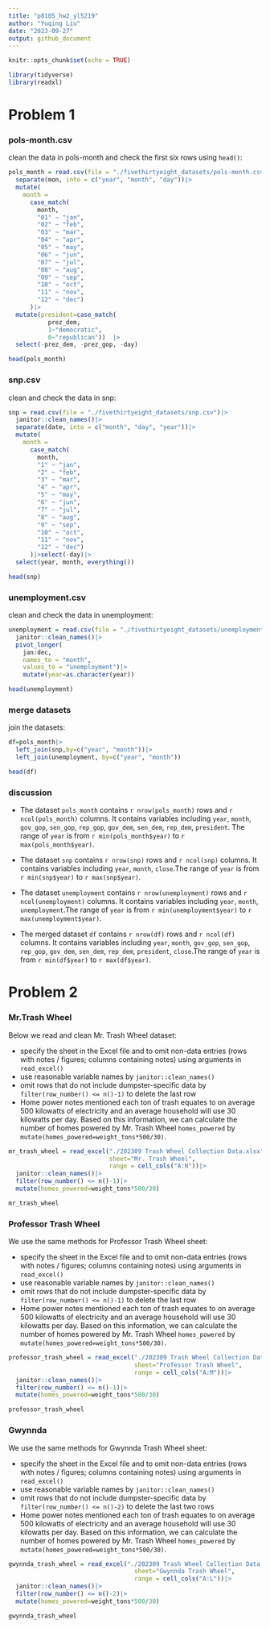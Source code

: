 ```yaml
---
title: "p8105_hw2_yl5219"
author: "Yuqing Liu"
date: "2023-09-27"
output: github_document
---
```

```r
knitr::opts_chunk$set(echo = TRUE)
```

```r
library(tidyverse)
library(readxl)
```

# Problem 1
### pols-month.csv
clean the data in pols-month and check the first six rows using `head()`:
```r
pols_month = read.csv(file = "./fivethirtyeight_datasets/pols-month.csv") |> janitor::clean_names() |>
  separate(mon, into = c("year", "month", "day"))|>
  mutate(
    month =
      case_match(
        month,
        "01" ~ "jan",
        "02" ~ "feb",
        "03" ~ "mar",
        "04" ~ "apr",
        "05" ~ "may",
        "06" ~ "jun",
        "07" ~ "jul",
        "08" ~ "aug",
        "09" ~ "sep",
        "10" ~ "oct",
        "11" ~ "nov",
        "12" ~ "dec")
      )|>
  mutate(president=case_match(
           prez_dem,
           1~"democratic",
           0~"republican"))  |>
  select(-prez_dem, -prez_gop, -day)

head(pols_month)
```


### snp.csv
clean and check the data in snp:
```r
snp = read.csv(file = "./fivethirtyeight_datasets/snp.csv")|>
  janitor::clean_names()|>
  separate(date, into = c("month", "day", "year"))|>
  mutate(
    month =
      case_match(
        month,
        "1" ~ "jan",
        "2" ~ "feb",
        "3" ~ "mar",
        "4" ~ "apr",
        "5" ~ "may",
        "6" ~ "jun",
        "7" ~ "jul",
        "8" ~ "aug",
        "9" ~ "sep",
        "10" ~ "oct",
        "11" ~ "nov",
        "12" ~ "dec")
      )|>select(-day)|>
  select(year, month, everything())

head(snp)
```

### unemployment.csv
clean and check the data in unemployment:
```r
unemployment = read.csv(file = "./fivethirtyeight_datasets/unemployment.csv")|>
  janitor::clean_names()|>
  pivot_longer(
    jan:dec,
    names_to = "month",
    values_to = "unemployment")|>
    mutate(year=as.character(year))

head(unemployment)
```
### merge datasets
join the datasets:
```r
df=pols_month|>
  left_join(snp,by=c("year", "month"))|>
  left_join(unemployment, by=c("year", "month"))

head(df)
```

### discussion
* The dataset `pols_month` contains `r nrow(pols_month)` rows and `r ncol(pols_month)` columns. It contains variables including `year`, `month`, `gov_gop`, `sen_gop`, `rep_gop`, `gov_dem`, `sen_dem`, `rep_dem`, `president`. The range of `year` is from `r min(pols_month$year)` to `r max(pols_month$year)`.

* The dataset `snp` contains `r nrow(snp)` rows and `r ncol(snp)` columns. It contains variables including `year`, `month`, `close`.The range of `year` is from `r min(snp$year)` to `r max(snp$year)`.

* The dataset `unemployment` contains `r nrow(unemployment)` rows and `r ncol(unemployment)` columns. It contains variables including `year`, `month`, `unemployment`.The range of `year` is from `r min(unemployment$year)` to `r max(unemployment$year)`.

* The merged dataset `df` contains `r nrow(df)` rows and `r ncol(df)` columns. It contains variables including `year`, `month`, `gov_gop`, `sen_gop`, `rep_gop`, `gov_dem`, `sen_dem`, `rep_dem`, `president`, `close`.The range of `year` is from `r min(df$year)` to `r max(df$year)`.


# Problem 2
### Mr.Trash Wheel

Below we read and clean Mr. Trash Wheel dataset:

* specify the sheet in the Excel file and to omit non-data entries (rows with notes / figures; columns containing notes) using arguments in `read_excel()`
* use reasonable variable names by `janitor::clean_names()`
* omit rows that do not include dumpster-specific data by ` filter(row_number() <= n()-1)` to delete the last row
* Home power notes mentioned each ton of trash equates to on average 500 kilowatts of electricity and an average household will use 30 kilowatts per day. Based on this information, we can calculate the number of homes powered by Mr. Trash Wheel `homes_powered` by `mutate(homes_powered=weight_tons*500/30)`.

```r
mr_trash_wheel = read_excel("./202309 Trash Wheel Collection Data.xlsx", 
                            sheet="Mr. Trash Wheel", 
                            range = cell_cols("A:N"))|>
  janitor::clean_names()|> 
  filter(row_number() <= n()-1)|>
  mutate(homes_powered=weight_tons*500/30)

mr_trash_wheel
```

### Professor Trash Wheel

We use the same methods for Professor Trash Wheel sheet:

* specify the sheet in the Excel file and to omit non-data entries (rows with notes / figures; columns containing notes) using arguments in `read_excel()`
* use reasonable variable names by `janitor::clean_names()`
* omit rows that do not include dumpster-specific data by ` filter(row_number() <= n()-1)` to delete the last row
* Home power notes mentioned each ton of trash equates to on average 500 kilowatts of electricity and an average household will use 30 kilowatts per day. Based on this information, we can calculate the number of homes powered by Mr. Trash Wheel `homes_powered` by `mutate(homes_powered=weight_tons*500/30)`.

```r
professor_trash_wheel = read_excel("./202309 Trash Wheel Collection Data.xlsx", 
                                   sheet="Professor Trash Wheel", 
                                   range = cell_cols("A:M"))|>
  janitor::clean_names()|> 
  filter(row_number() <= n()-1)|>
  mutate(homes_powered=weight_tons*500/30)

professor_trash_wheel
```

### Gwynnda

We use the same methods for Gwynnda Trash Wheel sheet:

* specify the sheet in the Excel file and to omit non-data entries (rows with notes / figures; columns containing notes) using arguments in `read_excel()`
* use reasonable variable names by `janitor::clean_names()`
* omit rows that do not include dumpster-specific data by ` filter(row_number() <= n()-2)` to delete the last two rows
* Home power notes mentioned each ton of trash equates to on average 500 kilowatts of electricity and an average household will use 30 kilowatts per day. Based on this information, we can calculate the number of homes powered by Mr. Trash Wheel `homes_powered` by `mutate(homes_powered=weight_tons*500/30)`.

```r
gwynnda_trash_wheel = read_excel("./202309 Trash Wheel Collection Data.xlsx", 
                                   sheet="Gwynnda Trash Wheel", 
                                   range = cell_cols("A:L"))|>
  janitor::clean_names()|> 
  filter(row_number() <= n()-2)|>
  mutate(homes_powered=weight_tons*500/30)

gwynnda_trash_wheel
```

